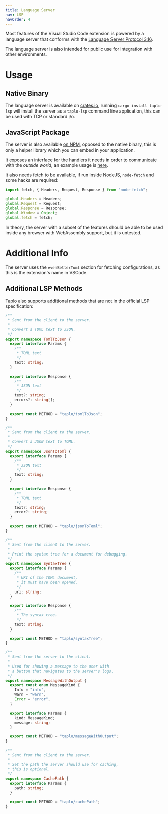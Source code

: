 ```yaml
---
title: Language Server
nav: LSP
navOrder: 4
---
```


Most features of the Visual Studio Code extension is powered by a language server that conforms with the
[Language Server Protocol 3.16](https://microsoft.github.io/language-server-protocol/specifications/specification-3-16/).

The language server is also intended for public use for integration with other environments.

# Usage

## Native Binary

The language server is available on [crates.io](https://crates.io/crates/taplo-lsp), running `cargo install taplo-lsp` will install the server as a
`taplo-lsp` command line application, this can be used with TCP or standard i/o.

## JavaScript Package

The server is also available [on NPM](https://www.npmjs.com/package/@taplo/lsp), opposed to the native binary, this is only a helper library which
you can embed in your application.

It exposes an interface for the handlers it needs in order to communicate with the _outside world_, an example usage is [here](https://github.com/tamasfe/taplo/blob/master/js/vscode/src/server.ts).

It also needs fetch to be available, if run inside NodeJS, `node-fetch` and some hacks are required:

```ts
import fetch, { Headers, Request, Response } from "node-fetch";

global.Headers = Headers;
global.Request = Request;
global.Response = Response;
global.Window = Object;
global.fetch = fetch;
```

In theory, the server with a subset of the features should be able to be used inside any browser with WebAssembly support, but it is untested.

# Additional Info

The server uses the `evenBetterToml` section for fetching configurations, as this is the extension's name in VSCode.

## Additional LSP Methods

Taplo also supports additional methods that are not in the official LSP specification:

```ts
/**
 * Sent from the client to the server.
 *
 * Convert a TOML text to JSON.
 */
export namespace TomlToJson {
  export interface Params {
    /**
     * TOML text
     */
    text: string;
  }

  export interface Response {
    /**
     * JSON text
     */
    text?: string;
    errors?: string[];
  }

  export const METHOD = "taplo/tomlToJson";
}

/**
 * Sent from the client to the server.
 *
 * Convert a JSON text to TOML.
 */
export namespace JsonToToml {
  export interface Params {
    /**
     * JSON text
     */
    text: string;
  }

  export interface Response {
    /**
     * TOML text
     */
    text?: string;
    error?: string;
  }

  export const METHOD = "taplo/jsonToToml";
}

/**
 * Sent from the client to the server.
 *
 * Print the syntax tree for a document for debugging.
 */
export namespace SyntaxTree {
  export interface Params {
    /**
     * URI of the TOML document,
     * it must have been opened.
     */
    uri: string;
  }

  export interface Response {
    /**
     * The syntax tree.
     */
    text: string;
  }

  export const METHOD = "taplo/syntaxTree";
}

/**
 * Sent from the server to the client.
 *
 * Used for showing a message to the user with
 * a button that navigates to the server's logs.
 */
export namespace MessageWithOutput {
  export const enum MessageKind {
    Info = "info",
    Warn = "warn",
    Error = "error",
  }

  export interface Params {
    kind: MessageKind;
    message: string;
  }

  export const METHOD = "taplo/messageWithOutput";
}

/**
 * Sent from the client to the server.
 *
 * Set the path the server should use for caching,
 * this is optional.
 */
export namespace CachePath {
  export interface Params {
    path: string;
  }

  export const METHOD = "taplo/cachePath";
}
```

